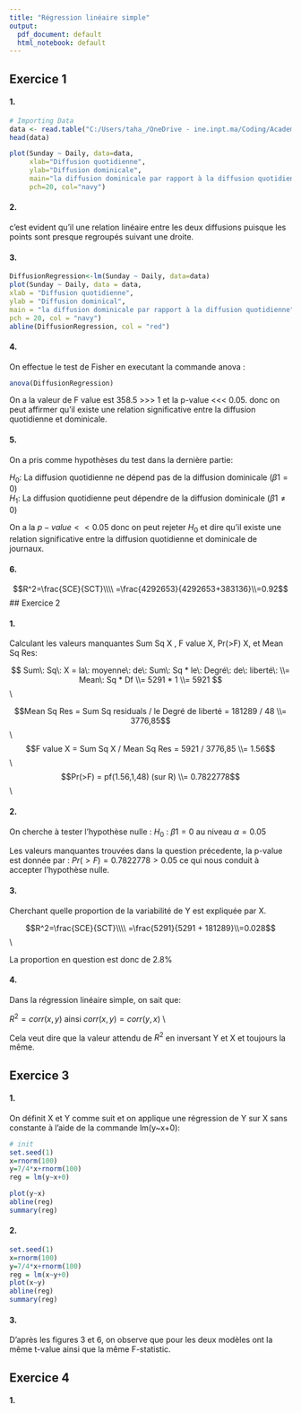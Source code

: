 ```yaml
---
title: "Régression linéaire simple"
output:
  pdf_document: default
  html_notebook: default
---
```


## Exercice 1

#### 1.
```r
# Importing Data
data <- read.table("C:/Users/taha_/OneDrive - ine.inpt.ma/Coding/Academic-Projects/Regression Models/Data/exercice1.txt",sep="\t" ,fill = TRUE,header = TRUE)
head(data)
```


```r
plot(Sunday ~ Daily, data=data, 
     xlab="Diffusion quotidienne", 
     ylab="Diffusion dominicale", 
     main="la diffusion dominicale par rapport à la diffusion quotidienne", 
     pch=20, col="navy")
```
#### 2. 
c'est evident qu'il une relation linéaire entre les deux diffusions puisque les points sont presque regroupés suivant une droite.


#### 3. 
```r
DiffusionRegression<-lm(Sunday ~ Daily, data=data)
plot(Sunday ~ Daily, data = data,
xlab = "Diffusion quotidienne",
ylab = "Diffusion dominical",
main = "la diffusion dominicale par rapport à la diffusion quotidienne",
pch = 20, col = "navy")
abline(DiffusionRegression, col = "red")
```
#### 4.
On effectue le test de Fisher en executant la commande anova :
```r
anova(DiffusionRegression)
```
On a la valeur de F value est 358.5 >>> 1 et la p-value <<< 0.05. donc on peut affirmer qu'il existe une relation significative entre la diffusion quotidienne et dominicale.

#### 5.
 
On a pris comme hypothèses du test dans la dernière partie:  

$H_0$: La diffusion quotidienne ne dépend pas de la diffusion dominicale ($β1=0$)  
$H_1$: La diffusion quotidienne peut dépendre de la diffusion dominicale ($β1\neq0$)
 
On a la  $p-value<<0.05$ donc on peut rejeter $H_0$ et dire qu'il existe une relation significative entre la diffusion quotidienne et dominicale de journaux.

#### 6.

$$R^2=\frac{SCE}{SCT}\\\\ =\frac{4292653}{4292653+383136}\\=0.92$$
## Exercice 2

#### 1.

Calculant les valeurs manquantes Sum Sq X , F value X, Pr(>F) X, et Mean Sq Res:
 
$$ Sum\: Sq\: X = la\: moyenne\: de\: Sum\: Sq * le\: Degré\: de\: liberté\: \\= Mean\: Sq * Df \\= 5291 * 1
\\= 5921 $$ \\

$$Mean Sq Res = Sum Sq residuals / le Degré de liberté = 181289 / 48 \\= 3776,85$$ \\
$$F value X = Sum Sq X / Mean Sq Res = 5921 / 3776,85 \\= 1.56$$ \\
$$Pr(>F) = pf(1.56,1,48) (sur R) \\= 0.7822778$$ \\

#### 2.

On cherche à tester l'hypothèse nulle :
$H_0$ : $β1 = 0$ au niveau $α = 0.05$

Les valeurs manquantes trouvées dans la question précedente, la p-value est donnée par :   $Pr(>F) = 0.7822778 > 0.05$ ce qui nous conduit à accepter
l'hypothèse nulle.

#### 3.

Cherchant quelle proportion de la variabilité de Y est expliquée par X.

$$R^2=\frac{SCE}{SCT}\\\\ =\frac{5291}{5291 + 181289}\\=0.028$$ \\

La proportion en question est donc de 2.8%

#### 4.

Dans la régression linéaire simple, on sait que:

$R^2 =corr(x, y)$ ainsi $corr(x, y) = corr(y, x)$ \\

Cela veut dire que la valeur attendu de $R^2$ en inversant Y et X et toujours la même.


## Exercice 3

#### 1.

On définit X et Y comme suit et on applique une régression de Y sur X sans constante à l'aide
de la commande lm(y~x+0):

```r
# init 
set.seed(1)
x=rnorm(100)
y=7/4*x+rnorm(100)
reg = lm(y~x+0)
```


```r
plot(y~x)
abline(reg)
summary(reg)
```
#### 2.
```r
set.seed(1)
x=rnorm(100)
y=7/4*x+rnorm(100)
reg = lm(x~y+0)
plot(x~y)
abline(reg)
summary(reg)
```
#### 3.

D'après les figures 3 et 6, on observe que pour les deux modèles ont la même t-value
ainsi que la même F-statistic.

## Exercice 4

#### 1.

